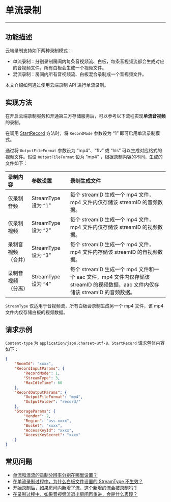 # 单流录制
---
## 功能描述

云端录制支持如下两种录制模式：

* 单流录制：分别录制房间内每条音视频流、白板，每条音视频流都会生成对应的音视频文件，所有白板会生成一个视频文件。
* 混流录制：房间内所有音视频流、白板混合录制成一个音视频文件。

本文介绍如何通过使用云端录制 API 进行单流录制。

## 实现方法

在开启云端录制服务和开通第三方存储服务后，可以参考以下流程实现**单流音视频**的录制。

在调用 [StartRecord](/cloud-recording-server/start) 方法时，将 `RecordMode` 参数设为 “1” 即可启用单流录制模式。

通过将 `OutputFileFormat` 参数设为 “mp4”、“flv” 或 “hls” 可以生成对应格式的视频文件。假设 `OutputFileFormat` 设为 “mp4” ，根据录制内容的不同，生成的文件如下：

|录制内容|参数设置|录制生成文件|
|:----|:----|:----|
|仅录制音频| StreamType 设为 “1”|每个 streamID 生成一个 mp4 文件，mp4 文件内仅存储该 streamID 的音频数据。|
|仅录制视频| StreamType 设为 “2”|每个 streamID 生成一个 mp4 文件，mp4 文件内仅存储该 streamID 的视频数据。|
|录制音视频（合并）| StreamType 设为 “3”|每个 streamID 生成一个 mp4 文件，mp4 文件内存储该 streamID 的音视频数据。|
|录制音视频（分离）| StreamType 设为 “4”|每个 streamID 生成一个 mp4 文件和一个 aac 文件，mp4 文件内仅存储该 streamID 的视频数据，aac 文件内仅存储该 streamID 的音频数据。|

<Warning title="Warning">

`StreamType` 仅适用于音视频流，所有白板会录制生成另一个 mp4 文件，该 mp4 文件内仅存储白板的视频数据。

</Warning>


## 请求示例

`Content-type` 为 `application/json;charset=utf-8，StartRecord` 请求包体内容如下：

```json
{
	"RoomId": "xxxx",
	"RecordInputParams": {
		"RecordMode": 1,
		"StreamType": 3,
		"MaxIdleTime": 60
	},
	"RecordOutputParams": {
		"OutputFileFormat": "mp4",
		"OutputFolder": "record/"
	},
	"StorageParams": {
		"Vendor": 2,
		"Region": "oss-xxxx",
		"Bucket": "xxxx",
		"AccessKeyId": "xxxx",
		"AccessKeySecret": "xxxx"
	}
}
```

## 常见问题

- [单流和混流的录制分辨率分别在哪里设置？](https://doc-zh.zego.im/faq/record_solution)
- [在单流录制过程中，为什么白板文件设置的 StreamType 不生效？](https://doc-zh.zego.im/faq/stream_type_invalid)
- [开始录制后，如果房间内新增了流，这个新增的流会被录制吗？](https://doc-zh.zego.im/faq/new_stream)
- [在录制过程中，如果音视频流退出房间再重进，会是什么表现？](https://doc-zh.zego.im/faq/Enter_after_exit)
